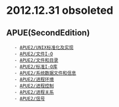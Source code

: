 = 2012.12.31 obsoleted =

== APUE(SecondEdition) ==
    - [[APUE2/UNIX标准化及实现]]
    - [[APUE2/文件I-O]]
    - [[APUE2/文件和目录]]
    - [[APUE2/标准I-O库]]
    - [[APUE2/系统数据文件和信息]]
    - [[APUE2/进程环境]]
    - [[APUE2/进程控制]]
    - [[APUE2/进程关系]]
    - [[APUE2/信号]]
 
